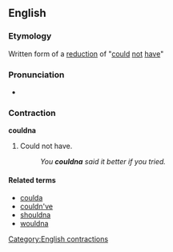 ==English==

===Etymology===
Written form of a [[w:reduction (linguistics)|reduction]] of "[[could]] [[not]] [[have]]"

===Pronunciation===
* {{IPA|/ˈkʊdnə/}}

===Contraction===
'''couldna'''

# {{context|chiefly|slang|lang=en}} Could not have.
#: ''You '''couldna''' said it better if you tried.''

====Related terms====
* [[coulda]]
* [[couldn've]]
* [[shouldna]]
* [[wouldna]]

[[Category:English contractions]]